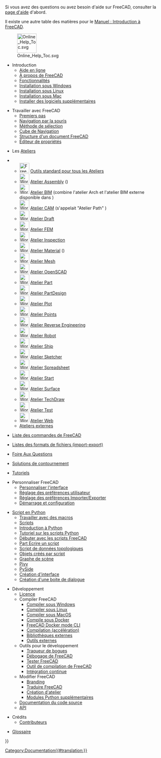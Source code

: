 <languages/>

Si vous avez des questions ou avez besoin d'aide sur FreeCAD, consulter la [[Help/fr|page d'aide]] d'abord.

Il existe une autre table des matières pour le [[Manual:Introduction/fr|Manuel : Introduction à FreeCAD]].

[[File:Online_Help_Toc.svg|64px]]

* Introduction
**[[Online_Help_Startpage/fr|Aide en ligne]]
** [[About_FreeCAD/fr|À propos de FreeCAD]]
** [[Feature_list/fr|Fonctionnalités]]
** [[Installing_on_Windows/fr|Installation sous Windows]]
** [[Installing_on_Linux/fr|Installation sous Linux]]
** [[Installing_on_Mac/fr|Installation sous Mac]]
** [[Installing_additional_components/fr|Installer des logiciels supplémentaires]]

* Travailler avec FreeCAD
** [[Getting_started/fr|Premiers pas]]
** [[Mouse_navigation/fr|Navigation par la souris]]
** [[Selection_methods/fr|Méthode de sélection]]
** [[Navigation_Cube/fr|Cube de Navigation]]
** [[Document_structure/fr|Structure d'un document FreeCAD]]
** [[Property_editor/fr|Éditeur de propriétés]]

* Les [[Workbenches/fr|Ateliers]]
<!--Veuillez garder cette liste cohérente avec User_hub, Workbenches et Manual:The_FreeCAD_Interface-->
** [[Image:Freecad.svg|32px]] [[Std_Base/fr|Outils standard pour tous les Ateliers]]
** [[Image:Workbench_Assembly.svg|32px]] [[Assembly_Workbench/fr|Atelier Assembly]] ({{Version/fr|1.0}})
** [[Image:Workbench_BIM.svg|32px]] [[BIM_Workbench/fr|Atelier BIM]] (combine l'atelier Arch et l'atelier BIM externe disponible dans {{VersionMinus/fr|0.21}})
** [[Image:Workbench_CAM.svg|32px]] [[CAM_Workbench/fr|Atelier CAM]] (s'appelait "Atelier Path" {{VersionMinus/fr|0.21}})
** [[Image:Workbench_Draft.svg|32px]] [[Draft_Workbench/fr|Atelier Draft]]
** [[Image:Workbench_FEM.svg|32px]] [[FEM_Workbench/fr|Atelier FEM]]
** [[Image:Workbench_Inspection.svg|32px]] [[Inspection_Workbench/fr|Atelier Inspection]]
** [[Image:Workbench_Material.svg|32px]] [[Material_Workbench/fr|Atelier Material]] ({{Version/fr|1.0}})
** [[Image:Workbench_Mesh.svg|32px]] [[Mesh_Workbench/fr|Atelier Mesh]]
** [[Image:Workbench_OpenSCAD.svg|32px]] [[OpenSCAD_Workbench/fr|Atelier OpenSCAD]]
** [[Image:Workbench_Part.svg|32px]] [[Part_Workbench/fr|Atelier Part]]
** [[Image:Workbench_PartDesign.svg|32px]] [[PartDesign_Workbench/fr|Atelier PartDesign]]
** [[Image:Workbench_Plot.svg|32px]] [[Plot_Workbench/fr|Atelier Plot]]
** [[Image:Workbench_Points.svg|32px]] [[Points_Workbench/fr|Atelier Points]]
** [[Image:Workbench_Reverse_Engineering.svg|32px]] [[Reverse Engineering_Workbench/fr|Atelier Reverse Engineering]]
** [[Image:Workbench_Robot.svg|32px]] [[Robot_Workbench/fr|Atelier Robot]]
** [[Image:Workbench_Ship.svg|32px]] [[Ship_Workbench/fr|Atelier Ship]]
** [[Image:Workbench_Sketcher.svg|32px]] [[Sketcher_Workbench/fr|Atelier Sketcher]]
** [[Image:Workbench_Spreadsheet.svg|32px]] [[Spreadsheet_Workbench/fr|Atelier Spreadsheet]]
** [[Image:Workbench_Start.svg|32px]] [[Start_Workbench/fr|Atelier Start]]
** [[Image:Workbench_Surface.svg|32px]] [[Surface_Workbench/fr|Atelier Surface]]
** [[Image:Workbench_TechDraw.svg|32px]] [[TechDraw_Workbench/fr|Atelier TechDraw]]
** [[Image:Workbench_Test.svg|32px]] [[Testing/fr|Atelier Test]]
** [[Image:Workbench_Web.svg|32px]] [[Web_Workbench/fr|Atelier Web]]
** [[External_workbenches/fr|Ateliers externes]]

* [[List_of_Commands/fr|Liste des commandes de FreeCAD]]

* [[Import_Export/fr|Listes des formats de fichiers (import-export)]]

* [[Frequently_asked_questions/fr|Foire Aux Questions]]

* [[Workarounds/fr|Solutions de contournement]]

* [[Tutorials/fr|Tutoriels]]

* Personnaliser FreeCAD
** [[Interface_Customization/fr|Personnaliser l'interface]]
** [[Preferences_Editor/fr|Réglage des préférences utilisateur]]
** [[Import_Export_Preferences/fr|Réglage des préférences Importer/Exporter]]
** [[Start_up_and_Configuration/fr|Démarrage et configuration]]

* [[Scripting_and_macros/fr|Script en Python]]
** [[Macros/fr|Travailler avec des macros]]
** [[Scripts/fr|Scripts]]
** [[Introduction_to_Python/fr|Introduction à Python]]
** [[Python_scripting_tutorial/fr|Tutoriel sur les scripts Python]]
** [[FreeCAD_Scripting_Basics/fr|Débuter avec les scripts FreeCAD]]
** [[Part_scripting/fr|Part Ecrire un script]]
** [[Topological_data_scripting/fr|Script de données topologiques]]
** [[Scripted_objects/fr|Objets créés par script]]
** [[Scenegraph/fr|Graphe de scène]]
** [[Pivy/fr|Pivy]]
** [[PySide/fr|PySide]]
** [[Interface_creation/fr|Création d'interface]]
** [[Dialog_creation/fr|Création d'une boite de dialogue]]

* Développement
** [[License/fr|Licence]]
** Compiler FreeCAD
*** [[Compile_on_Windows/fr|Compiler sous Windows]]
*** [[Compile_on_Linux/fr|Compiler sous Linux]]
*** [[Compile_on_MacOS/fr|Compiler sous MacOS]]
*** [[Compile_on_Docker/fr|Compile sous Docker]]
*** [[FreeCAD_Docker_CLI_mode/fr|FreeCAD Docker mode CLI]]
*** [[Compiling_(Speeding_up)/fr|Compilation (accélération)]]
*** [[Third_Party_Libraries/fr|Bibliothèques externes]]
*** [[Third_Party_Tools/fr|Outils externes]]
** Outils pour le développement
*** [[Tracker/fr|Traqueur de bogues]]
*** [[Debugging/fr|Débogage de FreeCAD]]
*** [[Testing/fr|Tester FreeCAD]]
*** [[FreeCAD_Build_Tool/fr|Outil de compilation de FreeCAD]]
*** [[Continuous_Integration/fr|Intégration continue]]
** Modifier FreeCAD 
*** [[Branding/fr|Branding]] 
*** [[Localisation/fr|Traduire FreeCAD]]
*** [[Workbench_creation/fr|Création d'atelier]]
*** [[Extra_python_modules/fr|Modules Python supplémentaires]]
** [[Source_documentation/fr|Documentation du code source]]
** [https://www.freecadweb.org/api/ API]

* Crédits
**[[Contributors/fr|Contributeurs]]

*[[Glossary/fr|Glossaire]]


{{Userdocnavi{{#translation:}}}}
[[Category:Documentation{{#translation:}}]]